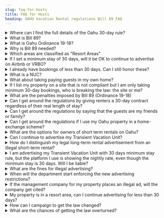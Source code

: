 ```yaml
---
slug: faq-for-hosts
title: FAQ for Hosts
heading: OAHU Vacation Rental regulations Bill 89 FAQ
---
```



<details>

<summary>Where can I find the full details of the Oahu 30-day rule?</summary>

This is the official document: http://www.honolulu.gov/dppstr/default.html

</details>


<details>

<summary>What is Bill 89?</summary>

Bill 89 confirms earlier legislation on zoning for tourism accommodation. It sets out penalties for unauthorised vacation rental and Bed and Breakfast accommodation. It was passed into law as Ordinance 19-18 and comes into effect on 1 August, 2019.

</details>


<details>

<summary>What is Oahu Ordinance 19-18?</summary>

It is the same as Bill 89, but on passing into law it is renamed as Ordinance 19-18.

</details>


<details>

<summary>Why is Bill 89 needed?</summary>

In many parts of the world, similar legislation has been enacted to protect communities from artificially inflated real estate prices and to restore full time residents to residential areas. The need for regulation stems largely from the growth of Airbnb and the stampede of investors to get good returns from residential properties in areas with high tourist demand. A more cynical view is that the authorities have caved in to pressure from hotel companies to stamp out the unregulated competition. The need for regulation is undoubtedly real, though Bill 89 is not a good solution as it negatively impacts the local economy.

</details>


<details>

<summary>Which areas are classified as "Resort Areas"</summary>

'Resort areas' are limited to only some sections within Waikiki, Koolina, and Turtle Bay Resort.

</details>


<details>

<summary>If I set a minimum stay of 30 days, will it be OK to continue to advertise on Airbnb or VRBO?</summary>

Not at the time of writing. Both Airbnb and VRBO show a nightly rate which is specifically disallowed. Until they comply by not showing any nightly rate for 30-day minimum stay listings, you will be in breach of the regulations by having such listings on these platforms.

</details>


<details>

<summary>I already have bookings of less than 30 days. Can I still honor these?</summary>

Legally, you cannot. However, there is no indication that the County will take action against hosts who allow existing bookings to go ahead. The initial enforcement target is against <b>advertising</b> short-term accommodation.

</details>


<details>

<summary>What is a NUC?</summary>

A Non-conforming Use Certificate. These are permits for short term rentals which are not in one of the designated resort areas. New NUCs have not been issued in the past 30 years. Existing NUCs must be renewed every even-numbered year.

</details>


<details>

<summary>What about taking paying guests in my own home?</summary>

Bed and Breakfast use is subject to slightly different restrictions. A registration scheme will be offered for a limited number of premises meeting the criteria and renewal of the registration is required annually. However, the registration scheme is not ready for use and in the intervening time, it seems unlikely that action would be taken against B&B operators.

</details>


<details>

<summary>If I list my property on a site that is not compliant but I am only taking minimum 30-day bookings, who is breaking the law: the site or me?</summary>

It appears that both are. Your advertising shows a nightly rate which is not permitted. You are in breach of the regulations. The site which carries your ads should have applied for registration which will not be granted if nightly rates are shown. The site will be in breach of regulations as soon as the registration scheme is launched.

</details>


<details>

<summary>What are the penalties imposed by Bill 89 (Ordinance 19-18)</summary>

The penalties are preceded by a warning. A warning letter was sent by the county to about 5000 owners at the end of July 2019. If the advertising activity does not stop within 7 days after the warning, fines can be issued. Fines of between $1,000 and $10,000 can be imposed for each day the advertisement remains on display.

</details>


<details>

<summary>Can I get around the regulations by giving renters a 30-day contract regardless of their real length of stay?</summary>

No. To be compliant, each stay must be at least 30 days. How this can be detected and enforced is unclear.

</details>


<details>

<summary>Can I get around the regulations by saying that the guests are my friends or family?</summary>

No. By doing this you run the risk of getting into much deeper trouble. Bill 807 makes it a misdemeanor offense to knowingly make a false statement to a county inspector.

</details>


<details>

<summary>Can I get around the regulations if I use my Oahu property in a home-exchange scheme?</summary>

No. This is covered in the regulations. Any "reward" for use of your property is treated the same as if you were charging for that use.

</details>


<details>

<summary>What are the options for owners of short term rentals on Oahu?</summary>

Assuming that your rental is not in a designated Resort Area and doesn't have a NUC, your only options are to cease renting altogether or to comply with the 30-day rule and advertise only on sites which are compliant. Unfortunately, the quantity of 30+days rentals available will swamp the number of visitors who are able to stay so long, so bookings at a sustainable price are likely to be very rare.

</details>


<details>

<summary>Can I continue to advertise my Transient Vacation Unit?</summary>

After August 1, 2019, only if the dwelling has a NUC or is located in a resort area, you can continue advertising. If you do not have a NUC or your property is not in a resort area, then you can advertise your property with minimum 30 days stay rule. 

</details>


<details>

<summary>How do I distinguish my legal long-term rental advertisement from an illegal short-term rental?</summary>

Specify in the ad that the rental period is a minimum of 30 days or more. Do not include any rental rates of less than a monthly basis.

</details>


<details>

<summary>I am advertising my Transient Vacation Unit with 30 days minimum stay rule, but the platform I use is showing the nightly rate, even though the minimum stay is 30 days. Will I be liable?</summary>

Yes, you may be cited for illegally advertising. If the platform is unwilling to change its policy, you may have to decide whether to continue participating on that platform.

</details>


<details>

<summary>What are the fines for illegal advertising?</summary>

Owners of the property involved in illegal advertising will be notified, and if the advertisement is taken down in 7 days, no fine will be imposed for a first offense. If not taken down within this deadline, fines of between $1,000 and $10,000 can be imposed for each day the advertisement remains on display. 

</details>


<details>

<summary>When will the department start enforcing the new advertising restrictions?</summary>

Beginning on August 1, 2019. 

</details>


<details>

<summary>If the management company for my property places an illegal ad, will the company get cited?</summary>

They may be cited, but Ord. 19-18 says, "The burden of proof is on the owner of the subject real property to establish that the property is not being used as a bed and breakfast home or transient vacation unit or that the advertisement was placed without the property owner's knowledge or consent." 

</details>


<details>

<summary>My property is in a resort area, can I continue advertising for less than 30 days?</summary>

Technically, yes. But you need to display your property license in your advertisement, otherwise, you might get a warning. Ord. 19-18 only requires those with NUCs to include the NUC number in advertisements beginning August 1, 2019. 

</details>


<details>

<summary>How can I campaign to get the law changed?</summary>

You can present your case to your Council member:  
Council District 1- Kymberly Marcos Pine, 768-5001  
Council District 2- Heidi Tsuneyoshi, 768-5002  
Council District 3- Ikaika Anderson, 768-5003  
Council District 4- Tommy Waters, 768-5004  
Council District 5- Ann Kobayashi, 768-5005  
Council District 6- Carol Fukunaga, 768-5006  
Council District 7- Joey Manahan, 768-5007  
Council District 8- Brandon Elefante, 768-5008  
Council District 9- Ron Menor, 768-5009  

</details>


<details>

<summary>What are the chances of getting the law overturned?</summary>

There are potential legal challenges to the law on several grounds. 
Legal process can be long so you should not expect any quick resolution. You should join discussion groups such as the FB group "Oahu short term rentals 30-day rule discussion group" and join OSTRA: <a href="http://www.oahushorttermrentalalliance.org/" target="_blank">http://www.oahushorttermrentalalliance.org/</a> to stay informed.

</details>

